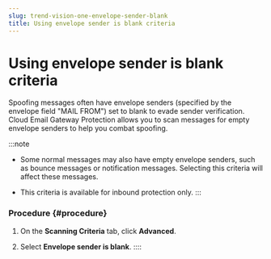 ```yaml
---
slug: trend-vision-one-envelope-sender-blank
title: Using envelope sender is blank criteria
---
```

# Using envelope sender is blank criteria

Spoofing messages often have envelope senders (specified by the envelope field "MAIL FROM") set to blank to evade sender verification. Cloud Email Gateway Protection allows you to scan messages for empty envelope senders to help you combat spoofing.

:::note

- Some normal messages may also have empty envelope senders, such as bounce messages or notification messages. Selecting this criteria will affect these messages.

- This criteria is available for inbound protection only.
:::

### Procedure {#procedure}

1.  On the **Scanning Criteria** tab, click **Advanced**.

2.  Select **Envelope sender is blank**.
::::
